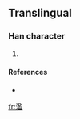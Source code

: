 ==Translingual==

===Han character===
{{Han char|rn=85|rad=水|as=09|sn=12|four=|canj=水弓尸廿 (ENST)}}

# {{defn|Han|sort=水09}}

====References====
* {{Han ref|kx=0639.111|hdz=80023.280|uh=6E8B|ud=28299}}

[[fr:溋]]